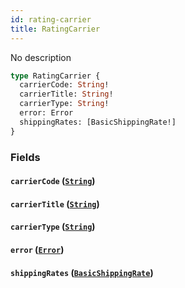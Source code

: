 ```yaml
---
id: rating-carrier
title: RatingCarrier
---
```


No description

```graphql
type RatingCarrier {
  carrierCode: String!
  carrierTitle: String!
  carrierType: String!
  error: Error
  shippingRates: [BasicShippingRate!]
}
```

### Fields

#### `carrierCode` ([`String`](/schema/scalars/string))

#### `carrierTitle` ([`String`](/schema/scalars/string))

#### `carrierType` ([`String`](/schema/scalars/string))

#### `error` ([`Error`](/schema/objects/error))

#### `shippingRates` ([`BasicShippingRate`](/schema/objects/basic-shipping-rate))
